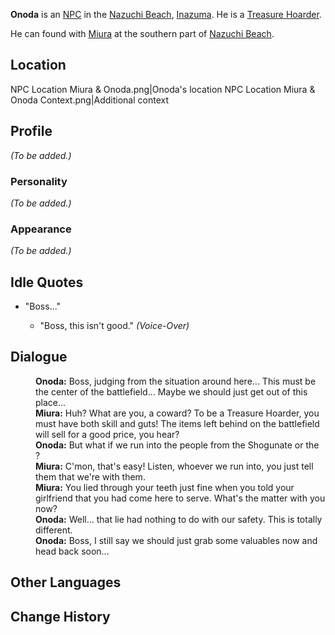 {{Meta
<!-- REMOVE THIS TEMPLATE AFTER ADDING MISSING INFO -->
|missing_NPC_profile  = yes
}}
{{Character Infobox
|type             = NPC
|image            = NPC Onoda.png
|region           = Inazuma
|affiliation      = Treasure Hoarders
|title            = Treasure Hoarder
}}
'''Onoda''' is an [[NPC]] in the [[Nazuchi Beach]], [[Inazuma]]. He is a [[Treasure Hoarder]].

He can found with [[Miura]] at the southern part of [[Nazuchi Beach]].

==Location==
<gallery hideaddbutton="true" captionalign="center">
NPC Location Miura & Onoda.png|Onoda's location
NPC Location Miura & Onoda Context.png|Additional context
</gallery>

==Profile==
<!-- detailed story/lore information goes here -->
''(To be added.)''

===Personality===
''(To be added.)''

===Appearance===
''(To be added.)''

==Idle Quotes==
* "Boss..."
** {{A|VO Onoda 01.ogg}} "Boss, this isn't good." ''(Voice-Over)''

==Dialogue==
{{Dialogue start}}
:'''Onoda:''' Boss, judging from the situation around here... This must be the center of the battlefield... Maybe we should just get out of this place...
:'''Miura:''' Huh? What are you, a coward? To be a Treasure Hoarder, you must have both skill and guts! The items left behind on the battlefield will sell for a good price, you hear?
:'''Onoda:''' But what if we run into the people from the Shogunate or the {{sic|resistance}}?
:'''Miura:''' C'mon, that's easy! Listen, whoever we run into, you just tell them that we're with them.
:'''Miura:''' You lied through your teeth just fine when you told your girlfriend that you had come here to serve. What's the matter with you now?
:'''Onoda:''' Well... that lie had nothing to do with our safety. This is totally different.
:'''Onoda:''' Boss, I still say we should just grab some valuables now and head back soon...
{{Dialogue end}}
<!--
==Trivia==
-->
==Other Languages==
{{Other Languages|default_hidden = 1
|en      = Onoda
|zhs     = 小野田
|zhs_rm  = Xiǎoyětián
|zht     = 小野田
|zht_rm  = Xiǎoyětián
|ja      = 小野田
|ja_rm   = Onoda
|ko      = 오노다
|ko_rm   = Onoda
|es      = Onoda
|fr      = Onoda
|ru      = Онода
|th      = Onoda
|vi      = Onoda
|de      = Onoda
|id      = Onoda
|pt      = Onoda
}}

==Change History==
{{Change History|2.0}}